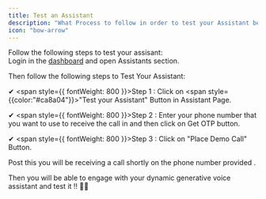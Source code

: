 ```yaml
---
title: Test an Assistant
description: "What Process to follow in order to test your Assistant before running a campaign using it."
icon: "bow-arrow"
---
```


Follow the following steps to test your assisant:<br/>
Login in the [dashboard](https://app.precallai.com/) and open Assistants section.

Then follow the following steps to Test Your Assistant:

✔ <span style={{ fontWeight: 800 }}>Step 1 :</span> Click on <span style={{color:"#ca8a04"}}>"Test your Assistant"</span> Button in Assistant Page.

✔ <span style={{ fontWeight: 800 }}>Step 2 :</span> Enter your phone number that you want to use to receive the call in and then click on Get OTP button.

✔ <span style={{ fontWeight: 800 }}>Step 3 :</span> Click on "Place Demo Call" Button.

Post this you will be receiving a call shortly on the phone number provided .

Then you will be able to engage with your dynamic generative voice assistant and test it !! 👏👏
